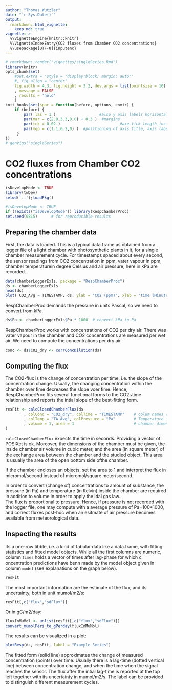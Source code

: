 ```yaml
---
author: "Thomas Wutzler"
date: "`r Sys.Date()`"
output: 
  rmarkdown::html_vignette:
    keep_md: true
vignette: >
  %\VignetteEngine{knitr::knitr}
  %\VignetteIndexEntry{CO2 fluxes from Chamber CO2 concentrations}
  %\usepackage[UTF-8]{inputenc}
---
```


```r
# rmarkdown::render("vignettes/singleSeries.Rmd")
library(knitr)
opts_chunk$set(
    #out.extra = 'style = "display:block; margin: auto"'
    #, fig.align = "center"
    fig.width = 4.3, fig.height = 3.2, dev.args = list(pointsize = 10)
    , message = FALSE
    , results = 'hold'
    )
knit_hooks$set(spar = function(before, options, envir) {
    if (before) {
        par( las = 1 )                   #also y axis labels horizontal
        par(mar = c(2.0,3.3,0,0) + 0.3 )  #margins
        par(tck = 0.02 )                          #axe-tick length inside plots             
        par(mgp = c(1.1,0.2,0) )  #positioning of axis title, axis labels, axis
     }
})
# genVigs("singleSeries")
```

CO2 fluxes from Chamber CO2 concentrations
======================================================

```r
isDevelopMode <- TRUE
library(twDev)
setwd('..');loadPkg()
```

```r
#isDevelopMode <- TRUE
if (!exists("isDevelopMode")) library(RespChamberProc)
set.seed(0815)      # for reproducible results
```

Preparing the chamber data
------------------------------

First, the data is loaded. This is a typical data.frame as obtained from a
logger file of a light chamber with photosynthetic plants in it, for a single
chamber measurement cycle. For timestamps spaced about every second, the
sensor readings from CO2 concentration in ppm, vater vapour in ppm, chamber
temperaturein degree Celsius and air pressure, here in kPa are recorded.

```r
data(chamberLoggerEx1s, package = "RespChamberProc")
ds <- chamberLoggerEx1s
head(ds)
plot( CO2_Avg ~ TIMESTAMP, ds, ylab = "CO2 (ppm)", xlab = "time (Minute:Second)")
```

RespChamberProc demands the pressure in units Pascal, so we need to convert from
kPa. 
```r
ds$Pa <- chamberLoggerEx1s$Pa * 1000  # convert kPa to Pa
```

RespChamberProc works with concentrations of CO2 per dry air. There was
vater vapour in the chamber and CO2 concentrations are measured per wet air. We
need to compute the concentrations per dry air.
```r
conc <- ds$CO2_dry <- corrConcDilution(ds)
```

Computing the flux
---------------------
The CO2-flux is the change of concentration per time, i.e. the slope of the
concentration change. Usually, the changing concentration within the chamber
over time decreases the slope voer time. Hence, RespChamberProc fits several
functional forms to the CO2~time relationship and reports the intial slope of
the best-fitting form.

```r
resFit <- calcClosedChamberFlux(ds
		, colConc = "CO2_dry", colTime = "TIMESTAMP"	# colum names conc ~ timeInSeconds
		, colTemp = "TA_Avg", colPressure = "Pa"		# Temperature in K, Pressure in Pa
		, volume = 1, area = 1						    # chamber dimensions m3 and m2
)
```

`calcClosedChamberFlux` expects the time in seconds. Providing a vector
of POSIXct is ok.
Moreover, the dimensions of the chamber must be given, the inside chamber air
volume in cubic meter, and the area (in square meter) of the exchange area
between the chamber and the studied object. This area is usually the area of the
open bottom side ofthe chamber. 

If the chamber encloses an objects, set the area to 1 and interpret the flux in
micromol/second instead of micromol/square meter/second.

In order to convert (change of) concentrations to amount of substance, 
the pressure (in Pa) and temperature (in Kelvin) inside
the chamber are required in addition to volume in order to apply the idal gas law.  
The flux is proportional to pressure. Hence, if pressure is not recorded with
the logger file, one may compute with a average pressure of Pa=100*1000, and
correct fluxes post-hoc when an esitmate of air pressure becomes available
from meteorological data.


Inspecting the results
-------------------------

Its a one-row tibble, i.e. a kind of tabular data like a data.frame, with 
fitting statistics and fitted model objects. While all the first columns are 
numeric, column `times` holds a vector of times after lag-phase for which c
oncentration predictions have benn made by the model object given in 
column `model` (see explanations on the graph below).

```r
resFit
```

The most important information are the estimate of the flux, and its
uncertainty, both in unit mumol/m2/s:
```r
resFit[,c("flux","sdFlux")]
```

Or in gC/m2/day:
```r
fluxInMuMol <- unlist(resFit[,c("flux","sdFlux")])
convert_mumolPers_to_gPerday(fluxInMuMol)
```


The results can be visualized in a plot:
```r
plotResp(ds, resFit, label = "Example Series")		
```

The fitted form (solid line) approximates the change of measured concentration
(points) over time. Usually there is a lag-time (dotted vertical line) between
concentration change, and when the time when the signal reaches the sensor. The
flux after the intial lag-time is reported at the top left together with its
uncertainty in mumol/m2/s.
The label can be provided to distinguish different measurement cycles.
